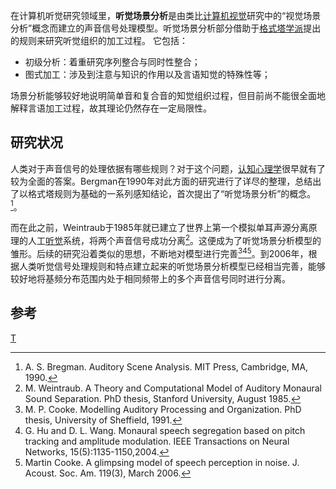 {{multiple issues|
{{copyedit|time=2012-03-23T03:05:49+00:00}}
{{orphan|time=2012-03-23T03:05:49+00:00}}
}}
在计算机听觉研究领域里，'''听觉场景分析'''是由类比[[计算机视觉|计算机视觉]]研究中的“视觉场景分析”概念而建立的声音信号处理模型。听觉场景分析部分借助于[[格式塔学派|格式塔学派]]提出的规则来研究听觉组织的加工过程。
它包括：
* 初级分析：着重研究序列整合与同时性整合；
* 图式加工：涉及到注意与知识的作用以及言语知觉的特殊性等；
场景分析能够较好地说明简单音和复合音的知觉组织过程，但目前尚不能很全面地解释言语加工过程，故其理论仍然存在一定局限性。

== 研究状况 ==

人类对于声音信号的处理依据有哪些规则？对于这个问题，[[认知心理学|认知心理学]]很早就有了较为全面的答案。Bergman在1990年对此方面的研究进行了详尽的整理，总结出了以格式塔规则为基础的一系列感知结论，首次提出了“听觉场景分析”的概念。
<ref>A. S. Bregman. Auditory Scene Analysis. MIT Press, Cambridge, MA, 1990.</ref>。

而在此之前，Weintraub于1985年就已建立了世界上第一个模拟单耳声源分离原理的人工[[听觉|听觉]]系统，将两个声音信号成功分离<ref>M. Weintraub. A Theory and Computational Model of Auditory Monaural Sound Separation. PhD thesis, Stanford University, August 1985.</ref>。这便成为了听觉场景分析模型的雏形。后续的研究沿着类似的思想，不断地对模型进行完善<ref>M. P. Cooke. Modelling Auditory Processing and Organization. PhD thesis, University of Sheffield, 1991.</ref><ref>G. Hu and D. L. Wang. Monaural speech segregation based on pitch tracking and amplitude modulation. IEEE Transactions on Neural Networks,  15(5):1135-1150,2004.</ref><ref>Martin Cooke. A glimpsing model of speech perception in noise. J. Acoust. Soc. Am. 119(3), March 2006.</ref>。到2006年，根据人类听觉信号处理规则和特点建立起来的听觉场景分析模型已经相当完善，能够较好地将基频分布范围内处于相同频带上的多个声音信号同时进行分离。

== 参考 ==
<references />

[[Category:信息技术|T]]